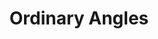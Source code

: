 ---
title: Ordinary Angles
description: Inspired by the incredible true story of a hairdresser who single-handedly rallies an entire community to help a widowed father save the life of his critically ill young daughter.
rating: PG
genre:
  - Drama
length: 1h 56m
cast:
  - Alan Ritchson
  - Hilary Swank
  - Nancy Travis
showtimes:
  - March 22nd
  - March 23rd
  - March 24th - 2pm Matinee
poster: ./images/ordany-angles.jpg
trailer: https://vimeo.com/698415041
socialImage: ./images/ordany-angles.jpg
---